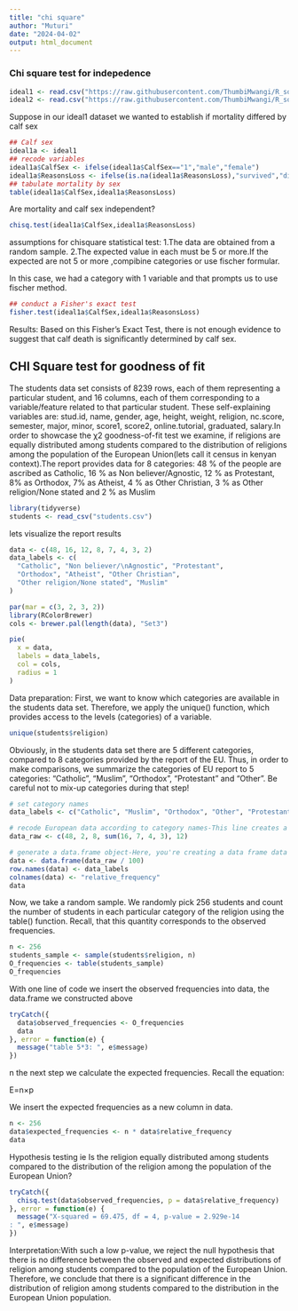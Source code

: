 ---
title: "chi square"
author: "Muturi"
date: "2024-04-02"
output: html_document
---
### Chi square test for indepedence
```{r setup, include=FALSE}
ideal1 <- read.csv("https://raw.githubusercontent.com/ThumbiMwangi/R_sources/master/ideal1.csv")
ideal2 <- read.csv("https://raw.githubusercontent.com/ThumbiMwangi/R_sources/master/ideal2.csv")
```
Suppose in our ideal1 dataset we wanted to establish if mortality differed by calf sex
```{r}
## Calf sex
ideal1a <- ideal1
## recode variables
ideal1a$CalfSex <- ifelse(ideal1a$CalfSex=="1","male","female")
ideal1a$ReasonsLoss <- ifelse(is.na(ideal1a$ReasonsLoss),"survived","died")
## tabulate mortality by sex
table(ideal1a$CalfSex,ideal1a$ReasonsLoss)
```
Are mortality and calf sex independent?
```{r}
chisq.test(ideal1a$CalfSex,ideal1a$ReasonsLoss)
```
assumptions for chisquare statistical test:
1.The data are obtained from a random sample.
2.The expected value in each must be 5 or more.If the expected are not 5 or more ,compibine categories or use fischer formular.

In this case, we had a category with 1 variable and that prompts us to use fischer method.
```{r}
## conduct a Fisher's exact test
fisher.test(ideal1a$CalfSex,ideal1a$ReasonsLoss)

```
Results:
Based on this Fisher's Exact Test, there is not enough evidence to suggest that calf death is significantly determined by calf sex.

## CHI Square test for goodness of fit
The students data set consists of 8239 rows, each of them representing a particular student, and 16 columns, each of them corresponding to a variable/feature related to that particular student. These self-explaining variables are: stud.id, name, gender, age, height, weight, religion, nc.score, semester, major, minor, score1, score2, online.tutorial, graduated, salary.In order to showcase the χ2 goodness-of-fit test we examine, if religions are equally distributed among students compared to the distribution of religions among the population of the European Union(lets call it census in kenyan context).The report provides data for 8 categories: 48 % of the people are ascribed as Catholic, 16 % as Non believer/Agnostic, 12 % as Protestant, 8% as Orthodox, 7% as Atheist, 4 % as Other Christian, 3 % as Other religion/None stated and 2 % as Muslim

```{r}
library(tidyverse)
students <- read_csv("students.csv")

```
lets visualize the report results
```{r}
data <- c(48, 16, 12, 8, 7, 4, 3, 2)
data_labels <- c(
  "Catholic", "Non believer/\nAgnostic", "Protestant",
  "Orthodox", "Atheist", "Other Christian",
  "Other religion/None stated", "Muslim"
)

par(mar = c(3, 2, 3, 2))
library(RColorBrewer)
cols <- brewer.pal(length(data), "Set3")

pie(
  x = data,
  labels = data_labels,
  col = cols,
  radius = 1
)

```
Data preparation:
First, we want to know which categories are available in the students data set. Therefore, we apply the unique() function, which provides access to the levels (categories) of a variable.
```{r}
unique(students$religion)
```
Obviously, in the students data set there are 5 different categories, compared to 8 categories provided by the report of the EU. Thus, in order to make comparisons, we summarize the categories of EU report to 5 categories: “Catholic”, “Muslim”, “Orthodox”, “Protestant” and “Other”. Be careful not to mix-up categories during that step!
```{r}
# set category names
data_labels <- c("Catholic", "Muslim", "Orthodox", "Other", "Protestant")

# recode European data according to category names-This line creates a vector data_raw containing the counts of each religious category. However, for the "Other" category, instead of providing a single count, it's using the sum() function to sum up counts of subcategories (16, 7, 4, and 3) within the "Other" category.
data_raw <- c(48, 2, 8, sum(16, 7, 4, 3), 12)

# generate a data.frame object-Here, you're creating a data frame data from the relative frequencies. Since the data_raw vector contains counts, dividing it by 100 converts it into relative frequencies. Then, you assign row names using data_labels and column name as "relative_frequency"
data <- data.frame(data_raw / 100)
row.names(data) <- data_labels
colnames(data) <- "relative_frequency"
data
```
Now, we take a random sample. We randomly pick 256 students and count the number of students in each particular category of the religion using the table() function. Recall, that this quantity corresponds to the observed frequencies.
```{r}
n <- 256
students_sample <- sample(students$religion, n)
O_frequencies <- table(students_sample)
O_frequencies
```
With one line of code we insert the observed frequencies into data, the data.frame we constructed above
```{r}
tryCatch({
  data$observed_frequencies <- O_frequencies
  data
}, error = function(e) {
  message("table 5*3: ", e$message)
})

```
n the next step we calculate the expected frequencies. Recall the equation:

E=n×p

We insert the expected frequencies as a new column in data.
```{r}
n <- 256
data$expected_frequencies <- n * data$relative_frequency
data
```
Hypothesis testing ie Is the religion equally distributed among students compared to the distribution of the religion among the population of the European Union?
```{r}
tryCatch({
  chisq.test(data$observed_frequencies, p = data$relative_frequency)
}, error = function(e) {
  message("X-squared = 69.475, df = 4, p-value = 2.929e-14
: ", e$message)
})

```
Interpretation:With such a low p-value, we reject the null hypothesis that there is no difference between the observed and expected distributions of religion among students compared to the population of the European Union.
Therefore, we conclude that there is a significant difference in the distribution of religion among students compared to the distribution in the European Union population.
```{r}

```



